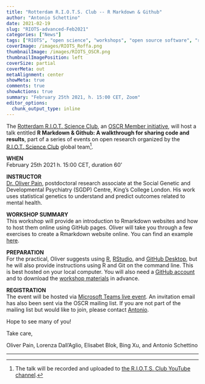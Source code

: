 ```yaml
---
title: "Rotterdam R.I.O.T.S. Club -- R Markdown & Github"
author: "Antonio Schettino"
date: 2021-02-19
slug: "RIOTS-advanced-Feb2021"
categories: ["News"]
tags: ["RIOTS", "open science", "workshops", "open source software", "reproducible analysis"]
coverImage: /images/RIOTS_Roffa.png
thumbnailImage: /images/RIOTS_OSCR.png
thumbnailImagePosition: left
coverSize: partial
coverMeta: out
metaAlignment: center
showMeta: true
comments: true
showActions: true
summary: "February 25th 2021, h. 15:00 CET, Zoom"
editor_options: 
  chunk_output_type: inline
---
```


The [Rotterdam R.I.O.T. Science Club](https://www.riotsciencenl.com/), an [OSCR Member initiative](https://www.openscience-rotterdam.com/2020/03/oscr-riots/), will host a talk entitled **R Markdown & Github: A walkthrough for sharing code and results**, part of a series of events on open research organized by the [R.I.O.T. Science Club](http://riotscience.co.uk/) global team[^1].

**WHEN**   
February 25th 2021 h. 15:00 CET, duration 60'

**INSTRUCTOR**   
[Dr. Oliver Pain](https://www.kcl.ac.uk/people/oliver-pain), postdoctoral research associate at the Social Genetic and Developmental Psychiatry (SGDP) Centre, King’s College London. His work uses statistical genetics to understand and predict outcomes related to mental health.

**WORKSHOP SUMMARY**   
This workshop will provide an introduction to Rmarkdown websites and how to host them online using GitHub pages. Oliver will take you through a few exercises to create a Rmarkdown website online. You can find an example [here](https://opain.github.io/MDD-TWAS/).

**PREPARATION**   
For the practical, Oliver suggests using [R](https://cran.r-project.org/), [RStudio](https://rstudio.com/products/rstudio/), and [GitHub Desktop](https://desktop.github.com/), but he will also provide instructions using R and Git on the command line. This is best hosted on your local computer. You will also need a [GitHub account](https://github.com/join?source=header-home) and to download the [workshop materials](https://drive.google.com/file/d/1x_ZW5LjilAYdVmwqZzgNw2UPw6tNsssz/view) in advance.

**REGISTRATION**   
The event will be hosted via [Microsoft Teams live event](https://bit.ly/3ufZst2). An invitation email has also been sent via the OSCR mailing list. If you are not part of the mailing list but would like to join, please contact [Antonio](mailto:schettino@eur.nl).

Hope to see many of you!

Take care,

Oliver Pain, Lorenza Dall'Aglio, Elisabet Blok, Bing Xu, and Antonio Schettino

***

[^1]: The talk will be recorded and uploaded to [the R.I.O.T.S. Club YouTube channel](https://www.youtube.com/c/RIOTScienceClub/videos).
